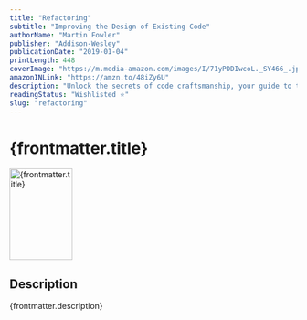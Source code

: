 ```yaml
---
title: "Refactoring"
subtitle: "Improving the Design of Existing Code"
authorName: "Martin Fowler"
publisher: "Addison-Wesley"
publicationDate: "2019-01-04"
printLength: 448
coverImage: "https://m.media-amazon.com/images/I/71yPDDIwcoL._SY466_.jpg"
amazonINLink: "https://amzn.to/48iZy6U"
description: "Unlock the secrets of code craftsmanship, your guide to transforming messy code into elegant software artistry."
readingStatus: "Wishlisted ⭐"
slug: "refactoring"
---
```



# {frontmatter.title}

<Image
  src={frontmatter.coverImage}
  alt={frontmatter.title}
  width="110"
  height="160"
/>

## Description

{frontmatter.description}

